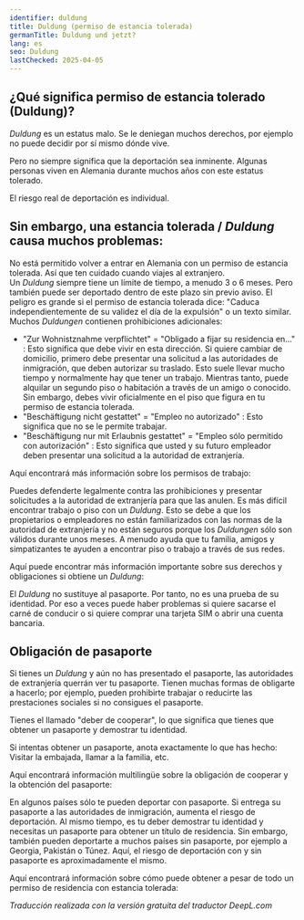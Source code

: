 ```yaml
---
identifier: duldung
title: Duldung (permiso de estancia tolerada)
germanTitle: Duldung und jetzt?
lang: es
seo: Duldung
lastChecked: 2025-04-05
---
```



## ¿Qué significa permiso de estancia tolerado (Duldung)?

*Duldung* es un estatus malo. Se le deniegan muchos derechos, por ejemplo no puede decidir por sí mismo dónde vive.

Pero no siempre significa que la deportación sea inminente. Algunas personas viven en Alemania durante muchos años con este estatus tolerado.

El riesgo real de deportación es individual.

<Block identifier="get-legal-advice" />

## Sin embargo, una estancia tolerada / *Duldung* causa muchos problemas:

No está permitido volver a entrar en Alemania con un permiso de estancia tolerada. Así que ten cuidado cuando viajes al extranjero. <br/>
Un *Duldung* siempre tiene un límite de tiempo, a menudo 3 o 6 meses. Pero también puede ser deportado dentro de este plazo sin previo aviso. El peligro es grande si el permiso de estancia tolerada dice: "Caduca independientemente de su validez el día de la expulsión" o un texto similar. <br/>
Muchos *Duldungen* contienen prohibiciones adicionales:
- "Zur Wohnistznahme verpflichtet" = "Obligado a fijar su residencia en..." : Esto significa que debe vivir en esta dirección. Si quiere cambiar de domicilio, primero debe presentar una solicitud a las autoridades de inmigración, que deben autorizar su traslado. Esto suele llevar mucho tiempo y normalmente hay que tener un trabajo. Mientras tanto, puede alquilar un segundo piso o habitación a través de un amigo o conocido. Sin embargo, debes vivir oficialmente en el piso que figura en tu permiso de estancia tolerada.
- "Beschäftigung nicht gestattet" = "Empleo no autorizado" : Esto significa que no se le permite trabajar.
- "Beschäftigung nur mit Erlaubnis gestattet" = "Empleo sólo permitido con autorización" : Esto significa que usted y su futuro empleador deben presentar una solicitud a la autoridad de extranjería.

Aquí encontrará más información sobre los permisos de trabajo:

<ExternalShortLink identifier="handbookgermany_workpermit" />

Puedes defenderte legalmente contra las prohibiciones y presentar solicitudes a la autoridad de extranjería para que las anulen.
Es más difícil encontrar trabajo o piso con un *Duldung*. Esto se debe a que los propietarios o empleadores no están familiarizados con las normas de la autoridad de extranjería y no están seguros porque los *Duldungen* sólo son válidos durante unos meses. A menudo ayuda que tu familia, amigos y simpatizantes te ayuden a encontrar piso o trabajo a través de sus redes.

Aquí puede encontrar más información importante sobre sus derechos y obligaciones si obtiene un *Duldung*:

<ExternalShortLink identifier="sfr_audio" />

El *Duldung* no sustituye al pasaporte. Por tanto, no es una prueba de su identidad. Por eso a veces puede haber problemas si quiere sacarse el carné de conducir o si quiere comprar una tarjeta SIM o abrir una cuenta bancaria.

## Obligación de pasaporte

Si tienes un *Duldung* y aún no has presentado el pasaporte, las autoridades de extranjería querrán ver tu pasaporte. Tienen muchas formas de obligarte a hacerlo; por ejemplo, pueden prohibirte trabajar o reducirte las prestaciones sociales si no consigues el pasaporte.

Tienes el llamado "deber de cooperar", lo que significa que tienes que obtener un pasaporte y demostrar tu identidad. 

Si intentas obtener un pasaporte, anota exactamente lo que has hecho: Visitar la embajada, llamar a la familia, etc.

Aquí encontrará información multilingüe sobre la obligación de cooperar y la obtención del pasaporte:

<ExternalShortLink identifier="fluechtlingsrat-brandenburg_pass" />

En algunos países sólo te pueden deportar con pasaporte. Si entrega su pasaporte a las autoridades de inmigración, aumenta el riesgo de deportación. Al mismo tiempo, es tu deber demostrar tu identidad y necesitas un pasaporte para obtener un título de residencia.
Sin embargo, también pueden deportarte a muchos países sin pasaporte, por ejemplo a Georgia, Pakistán o Túnez. Aquí, el riesgo de deportación con y sin pasaporte es aproximadamente el mismo.

Aquí encontrará información sobre cómo puede obtener a pesar de todo un permiso de residencia con estancia tolerada:

<InternalShortLink identifier="residence" />

*Traducción realizada con la versión gratuita del traductor DeepL.com*

